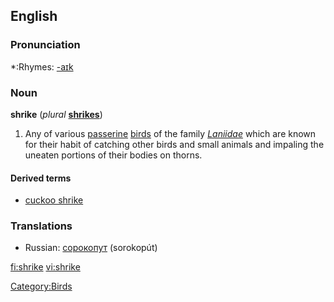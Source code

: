 ==English==

===Pronunciation===
*:Rhymes: [[Rhymes:English:-aɪk|-aɪk]]

===Noun===
{{wikipedia}}
'''shrike''' (''plural'' '''[[shrikes]]''')

# Any of various [[passerine]] [[bird]]s of the family ''[[Laniidae]]'' which are known for their habit of catching other birds and small animals and impaling the uneaten portions of their bodies on thorns.

====Derived terms====
*[[cuckoo shrike]]

===Translations===
*Russian: [[сорокопут]] (sorokopút) {{m}}

[[Category:Birds]]

[[fi:shrike]]
[[vi:shrike]]